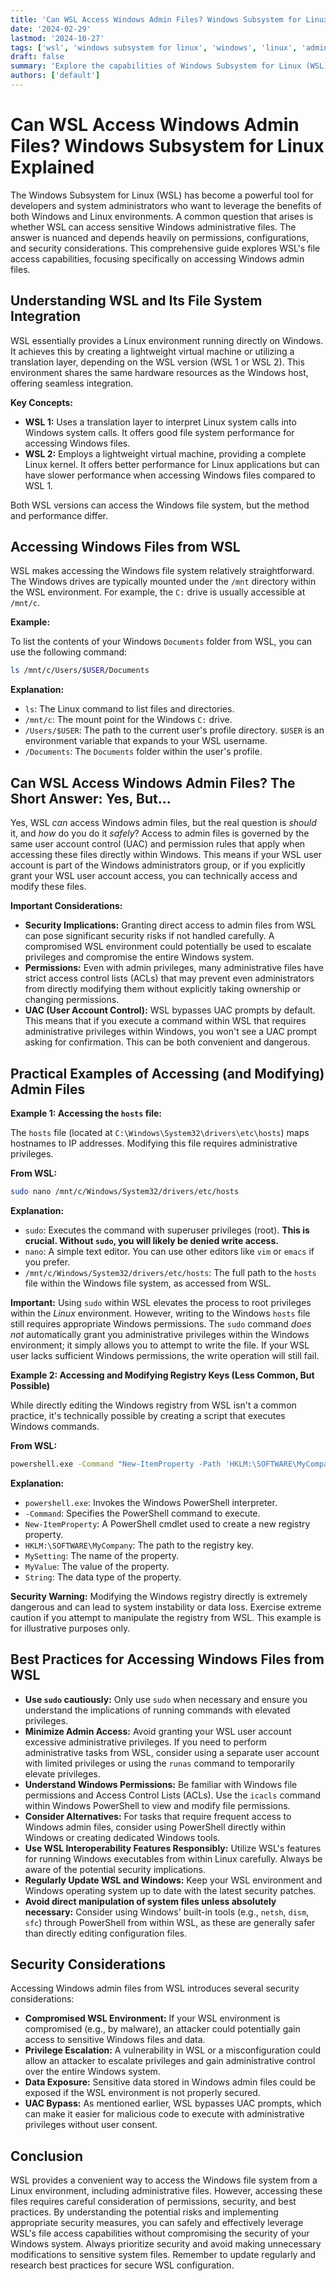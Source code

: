 ```yaml
---
title: 'Can WSL Access Windows Admin Files? Windows Subsystem for Linux Explained'
date: '2024-02-29'
lastmod: '2024-10-27'
tags: ['wsl', 'windows subsystem for linux', 'windows', 'linux', 'admin files', 'file access', 'permissions', 'security', 'bash', 'powershell', 'ubuntu']
draft: false
summary: 'Explore the capabilities of Windows Subsystem for Linux (WSL) in accessing Windows administrative files. Learn about permissions, security considerations, and practical examples of file access between WSL and Windows.'
authors: ['default']
---
```


# Can WSL Access Windows Admin Files? Windows Subsystem for Linux Explained

The Windows Subsystem for Linux (WSL) has become a powerful tool for developers and system administrators who want to leverage the benefits of both Windows and Linux environments.  A common question that arises is whether WSL can access sensitive Windows administrative files. The answer is nuanced and depends heavily on permissions, configurations, and security considerations. This comprehensive guide explores WSL's file access capabilities, focusing specifically on accessing Windows admin files.

## Understanding WSL and Its File System Integration

WSL essentially provides a Linux environment running directly on Windows.  It achieves this by creating a lightweight virtual machine or utilizing a translation layer, depending on the WSL version (WSL 1 or WSL 2). This environment shares the same hardware resources as the Windows host, offering seamless integration.

**Key Concepts:**

*   **WSL 1:** Uses a translation layer to interpret Linux system calls into Windows system calls. It offers good file system performance for accessing Windows files.
*   **WSL 2:** Employs a lightweight virtual machine, providing a complete Linux kernel. It offers better performance for Linux applications but can have slower performance when accessing Windows files compared to WSL 1.

Both WSL versions can access the Windows file system, but the method and performance differ.

## Accessing Windows Files from WSL

WSL makes accessing the Windows file system relatively straightforward. The Windows drives are typically mounted under the `/mnt` directory within the WSL environment. For example, the `C:` drive is usually accessible at `/mnt/c`.

**Example:**

To list the contents of your Windows `Documents` folder from WSL, you can use the following command:

```bash
ls /mnt/c/Users/$USER/Documents
```

**Explanation:**

*   `ls`: The Linux command to list files and directories.
*   `/mnt/c`: The mount point for the Windows `C:` drive.
*   `/Users/$USER`:  The path to the current user's profile directory. `$USER` is an environment variable that expands to your WSL username.
*   `/Documents`: The `Documents` folder within the user's profile.

## Can WSL Access Windows Admin Files?  The Short Answer: Yes, But...

Yes, WSL *can* access Windows admin files, but the real question is *should* it, and *how* do you do it *safely*?  Access to admin files is governed by the same user account control (UAC) and permission rules that apply when accessing these files directly within Windows.  This means if your WSL user account is part of the Windows administrators group, or if you explicitly grant your WSL user account access, you can technically access and modify these files.

**Important Considerations:**

*   **Security Implications:**  Granting direct access to admin files from WSL can pose significant security risks if not handled carefully.  A compromised WSL environment could potentially be used to escalate privileges and compromise the entire Windows system.
*   **Permissions:**  Even with admin privileges, many administrative files have strict access control lists (ACLs) that may prevent even administrators from directly modifying them without explicitly taking ownership or changing permissions.
*   **UAC (User Account Control):**  WSL bypasses UAC prompts by default.  This means that if you execute a command within WSL that requires administrative privileges within Windows, you won't see a UAC prompt asking for confirmation.  This can be both convenient and dangerous.

## Practical Examples of Accessing (and Modifying) Admin Files

**Example 1:  Accessing the `hosts` file:**

The `hosts` file (located at `C:\Windows\System32\drivers\etc\hosts`) maps hostnames to IP addresses.  Modifying this file requires administrative privileges.

**From WSL:**

```bash
sudo nano /mnt/c/Windows/System32/drivers/etc/hosts
```

**Explanation:**

*   `sudo`:  Executes the command with superuser privileges (root).  **This is crucial. Without `sudo`, you will likely be denied write access.**
*   `nano`: A simple text editor. You can use other editors like `vim` or `emacs` if you prefer.
*   `/mnt/c/Windows/System32/drivers/etc/hosts`:  The full path to the `hosts` file within the Windows file system, as accessed from WSL.

**Important:**  Using `sudo` within WSL elevates the process to root privileges within the *Linux* environment. However, writing to the Windows `hosts` file still requires appropriate Windows permissions.  The `sudo` command *does not* automatically grant you administrative privileges within the Windows environment; it simply allows you to attempt to write the file.  If your WSL user lacks sufficient Windows permissions, the write operation will still fail.

**Example 2: Accessing and Modifying Registry Keys (Less Common, But Possible)**

While directly editing the Windows registry from WSL isn't a common practice, it's technically possible by creating a script that executes Windows commands.

**From WSL:**

```bash
powershell.exe -Command "New-ItemProperty -Path 'HKLM:\SOFTWARE\MyCompany' -Name 'MySetting' -Value 'MyValue' -PropertyType String"
```

**Explanation:**

*   `powershell.exe`:  Invokes the Windows PowerShell interpreter.
*   `-Command`: Specifies the PowerShell command to execute.
*   `New-ItemProperty`:  A PowerShell cmdlet used to create a new registry property.
*   `HKLM:\SOFTWARE\MyCompany`:  The path to the registry key.
*   `MySetting`:  The name of the property.
*   `MyValue`:  The value of the property.
*   `String`:  The data type of the property.

**Security Warning:**  Modifying the Windows registry directly is extremely dangerous and can lead to system instability or data loss. Exercise extreme caution if you attempt to manipulate the registry from WSL.  This example is for illustrative purposes only.

##  Best Practices for Accessing Windows Files from WSL

*   **Use `sudo` cautiously:** Only use `sudo` when necessary and ensure you understand the implications of running commands with elevated privileges.
*   **Minimize Admin Access:** Avoid granting your WSL user account excessive administrative privileges.  If you need to perform administrative tasks from WSL, consider using a separate user account with limited privileges or using the `runas` command to temporarily elevate privileges.
*   **Understand Windows Permissions:**  Be familiar with Windows file permissions and Access Control Lists (ACLs).  Use the `icacls` command within Windows PowerShell to view and modify file permissions.
*   **Consider Alternatives:** For tasks that require frequent access to Windows admin files, consider using PowerShell directly within Windows or creating dedicated Windows tools.
*   **Use WSL Interoperability Features Responsibly:** Utilize WSL's features for running Windows executables from within Linux carefully.  Always be aware of the potential security implications.
*   **Regularly Update WSL and Windows:**  Keep your WSL environment and Windows operating system up to date with the latest security patches.
*   **Avoid direct manipulation of system files unless absolutely necessary:**  Consider using Windows' built-in tools (e.g., `netsh`, `dism`, `sfc`) through PowerShell from within WSL, as these are generally safer than directly editing configuration files.

## Security Considerations

Accessing Windows admin files from WSL introduces several security considerations:

*   **Compromised WSL Environment:** If your WSL environment is compromised (e.g., by malware), an attacker could potentially gain access to sensitive Windows files and data.
*   **Privilege Escalation:** A vulnerability in WSL or a misconfiguration could allow an attacker to escalate privileges and gain administrative control over the entire Windows system.
*   **Data Exposure:**  Sensitive data stored in Windows admin files could be exposed if the WSL environment is not properly secured.
*   **UAC Bypass:** As mentioned earlier, WSL bypasses UAC prompts, which can make it easier for malicious code to execute with administrative privileges without user consent.

## Conclusion

WSL provides a convenient way to access the Windows file system from a Linux environment, including administrative files. However, accessing these files requires careful consideration of permissions, security, and best practices. By understanding the potential risks and implementing appropriate security measures, you can safely and effectively leverage WSL's file access capabilities without compromising the security of your Windows system.  Always prioritize security and avoid making unnecessary modifications to sensitive system files. Remember to update regularly and research best practices for secure WSL configuration.